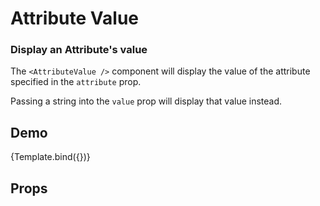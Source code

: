 


<Meta title="Display/Attribute Value" />

# Attribute Value

### Display an Attribute's value

The `<AttributeValue />` component will display the value of the attribute
specified in the `attribute` prop.

Passing a string into the `value` prop will display that
value instead.

## Demo

<Canvas>
  <Story name="Default" args={{ value: 'Blue' }}>
    {Template.bind({})}
  </Story>
</Canvas>

## Props

<ArgsTable of={AttributeValue} />
